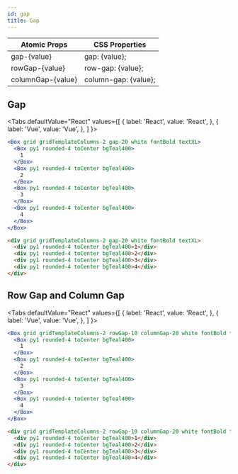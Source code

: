 ```yaml
---
id: gap
title: Gap
---
```



| Atomic Props      | CSS Properties       |
| ----------------- | -------------------- |
| gap-{value}       | gap: {value};        |
| rowGap-{value}    | row-gap: {value};    |
| columnGap-{value} | column-gap: {value}; |

## Gap

<Tabs
defaultValue="React"
values={[
{ label: 'React', value: 'React', },
{ label: 'Vue', value: 'Vue', },
]
}>
<TabItem value="React">

```jsx live
<Box grid gridTemplateColumns-2 gap-20 white fontBold textXL>
  <Box py1 rounded-4 toCenter bgTeal400>
    1
  </Box>
  <Box py1 rounded-4 toCenter bgTeal400>
    2
  </Box>
  <Box py1 rounded-4 toCenter bgTeal400>
    3
  </Box>
  <Box py1 rounded-4 toCenter bgTeal400>
    4
  </Box>
</Box>
```

</TabItem>
<TabItem value="Vue">

```html
<div grid gridTemplateColumns-2 gap-20 white fontBold textXL>
  <div py1 rounded-4 toCenter bgTeal400>1</div>
  <div py1 rounded-4 toCenter bgTeal400>2</div>
  <div py1 rounded-4 toCenter bgTeal400>3</div>
  <div py1 rounded-4 toCenter bgTeal400>4</div>
</div>
```

</TabItem>
</Tabs>

## Row Gap and Column Gap

<Tabs
defaultValue="React"
values={[
{ label: 'React', value: 'React', },
{ label: 'Vue', value: 'Vue', },
]
}>
<TabItem value="React">

```jsx live
<Box grid gridTemplateColumns-2 rowGap-10 columnGap-20 white fontBold textXL>
  <Box py1 rounded-4 toCenter bgTeal400>
    1
  </Box>
  <Box py1 rounded-4 toCenter bgTeal400>
    2
  </Box>
  <Box py1 rounded-4 toCenter bgTeal400>
    3
  </Box>
  <Box py1 rounded-4 toCenter bgTeal400>
    4
  </Box>
</Box>
```

</TabItem>
<TabItem value="Vue">

```html
<div grid gridTemplateColumns-2 rowGap-10 columnGap-20 white fontBold textXL>
  <div py1 rounded-4 toCenter bgTeal400>1</div>
  <div py1 rounded-4 toCenter bgTeal400>2</div>
  <div py1 rounded-4 toCenter bgTeal400>3</div>
  <div py1 rounded-4 toCenter bgTeal400>4</div>
</div>
```

</TabItem>
</Tabs>
